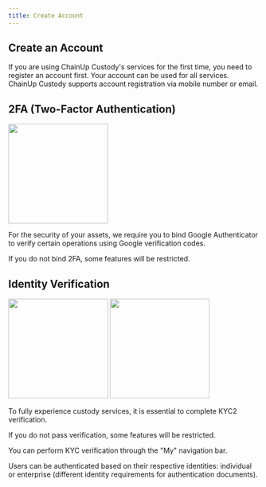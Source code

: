 ```yaml
---
title: Create Account
---
```


##  Create an Account

If you are using ChainUp Custody's services for the first time, you need to register an account first. Your account can be used for all services. ChainUp Custody supports account registration via mobile number or email.

##  2FA (Two-Factor Authentication)

<div className="w-full flex items-center justify-center">
    <img src="/images/quickstart/2fa.png" width="200"/>
</div>

For the security of your assets, we require you to bind Google Authenticator to verify certain operations using Google verification codes.

<Warning>
If you do not bind 2FA, some features will be restricted.
</Warning>

##  Identity Verification

<div className="w-full flex items-center justify-center">
    <CardGroup cols={2}>
        <img src="/images/quickstart/pkyc.png" width="200"/>
        <img src="/images/quickstart/ekyc.png" width="200"/>
    </CardGroup>
</div>

To fully experience custody services, it is essential to complete KYC2 verification.

<Warning>
If you do not pass verification, some features will be restricted.
</Warning>

You can perform KYC verification through the "My" navigation bar.

Users can be authenticated based on their respective identities: individual or enterprise (different identity requirements for authentication documents).